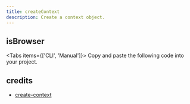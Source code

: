 ```yaml
---
title: createContext
description: Create a context object.
---
```


## isBrowser

<Tabs items={['CLI', 'Manual']}>
  <Tab>
    <InstallCLI value='create-context' />
  </Tab>
  <Tab>
    Copy and paste the following code into your project.
    <RegistrySourceCode value='create-context' />
  </Tab>
</Tabs>

## credits

- [create-context](https://github.com/radix-ui/primitives/tree/main/packages/react/context)
